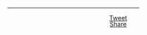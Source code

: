 <html>
<body>
<style>
.fb-share-button {
line-height: 0.8;
}

</style>

<br>
<br>
<br>
<hr align="center" width="300px">

<div id="fb-root"></div>
<script>(function(d, s, id) {
  var js, fjs = d.getElementsByTagName(s)[0];
  if (d.getElementById(id)) return;
  js = d.createElement(s); js.id = id;
  js.src = 'https://connect.facebook.net/en_GB/sdk.js#xfbml=1&version=v2.11';
  fjs.parentNode.insertBefore(js, fjs);
}(document, 'script', 'facebook-jssdk'));</script>

<div style ="text-align: center;"><a href="https://twitter.com/share?ref_src=twsrc%5Etfw" class="twitter-share-button" data-show-count="false">Tweet</a><script async src="https://platform.twitter.com/widgets.js" charset="utf-8"></script>

<div class="fb-share-button" data-href="https://nikitovang.github.io/mywebpage/" data-layout="button" data-size="small" data-mobile-iframe="true"><a class="fb-xfbml-parse-ignore" target="_blank" href="https://www.facebook.com/sharer/sharer.php?u=https%3A%2F%2Fnikitovang.github.io%2Fmywebpage%2F&amp;src=sdkpreparse">Share</a></div> </div>

</body>
<html>
